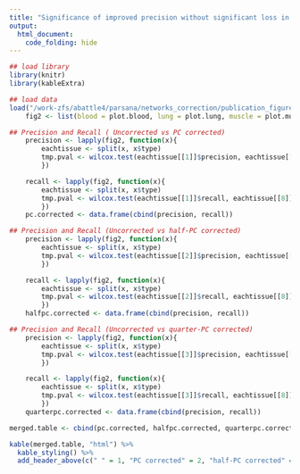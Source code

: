 ```yaml
---
title: "Significance of improved precision without significant loss in recall -- WGCNA networks using canonical pathway databases"
output:
  html_document:
    code_folding: hide
---
```

```r
## load library
library(knitr)
library(kableExtra)

## load data
load("/work-zfs/abattle4/parsana/networks_correction/publication_figures/fig2/fig2.RData")
	fig2 <- list(blood = plot.blood, lung = plot.lung, muscle = plot.muscle, sub = plot.sub, thyroid = plot.thyroid)

## Precision and Recall ( Uncorrected vs PC corrected)
	precision <- lapply(fig2, function(x){
		eachtissue <- split(x, x$type)
		tmp.pval <- wilcox.test(eachtissue[[1]]$precision, eachtissue[[8]]$precision, alternative = "greater")$p.value
		})

	recall <- lapply(fig2, function(x){
		eachtissue <- split(x, x$type)
		tmp.pval <- wilcox.test(eachtissue[[1]]$recall, eachtissue[[8]]$recall, alternative = "less")$p.value
		})
	pc.corrected <- data.frame(cbind(precision, recall))

## Precision and Recall (Uncorrected vs half-PC corrected)
	precision <- lapply(fig2, function(x){
		eachtissue <- split(x, x$type)
		tmp.pval <- wilcox.test(eachtissue[[2]]$precision, eachtissue[[8]]$precision, alternative = "greater")$p.value
		})

	recall <- lapply(fig2, function(x){
		eachtissue <- split(x, x$type)
		tmp.pval <- wilcox.test(eachtissue[[2]]$recall, eachtissue[[8]]$recall, alternative = "less")$p.value
		})
	halfpc.corrected <- data.frame(cbind(precision, recall))

## Precision and Recall (Uncorrected vs quarter-PC corrected)
	precision <- lapply(fig2, function(x){
		eachtissue <- split(x, x$type)
		tmp.pval <- wilcox.test(eachtissue[[3]]$precision, eachtissue[[8]]$precision, alternative = "greater")$p.value
		})

	recall <- lapply(fig2, function(x){
		eachtissue <- split(x, x$type)
		tmp.pval <- wilcox.test(eachtissue[[3]]$recall, eachtissue[[8]]$recall, alternative = "less")$p.value
		})
	quarterpc.corrected <- data.frame(cbind(precision, recall))

merged.table <- cbind(pc.corrected, halfpc.corrected, quarterpc.corrected)

kable(merged.table, "html") %>%
  kable_styling() %>%
  add_header_above(c(" " = 1, "PC corrected" = 2, "half-PC corrected" = 2, "quarter-PC corrected" = 2))
```
